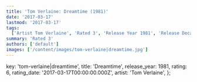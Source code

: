 ```yaml
---
title: 'Tom Verlaine: Dreamtime (1981)'
date: '2017-03-17'
lastmod: '2017-03-17'
tags:
  ['Artist Tom Verlaine', 'Rated 3', 'Release Year 1981', 'Release Decade 1980']
summary: 'Rated 3'
authors: ['default']
images: ['/content/images/tom-verlaine|dreamtime.jpg']
---
```


  key: 'tom-verlaine|dreamtime',
  title: 'Dreamtime',
  release_year: 1981,
  rating: 6,
  rating_date: '2017-03-17T00:00:00.000Z',
  artist: 'Tom Verlaine',
};

<MusicRating data={data} />
